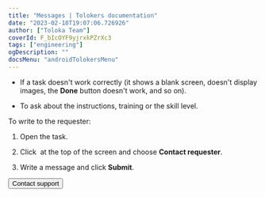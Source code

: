 ```yaml
---
title: "Messages | Tolokers documentation"
date: "2023-02-18T19:07:06.726926"
author: ["Toloka Team"]
coverId: F_bIcOYF9yjrxkPZrXc3
tags: ["engineering"]
ogDescription: ""
docsMenu: "androidTolokersMenu"
---
```



<MessagesContent/>

- If a task doesn't work correctly (it shows a blank screen, doesn't display images, the **Done** button doesn't work, and so on).

- To ask about the instructions, training or the skill level.

To write to the requester:

1. Open the task.

1. Click <img src="https://tlk-infra-front.azureedge.net/portal-static/uploaded/images/1676733319521/1676733319521_original_svg.svg" alt="" /> at the top of the screen and choose **Contact requester**.

1. Write a message and click **Submit**.

<Button themeColor="light" view="default" size="l" type="link" url="./troubleshooting/troubleshooting#not_working_properly">Contact support</Button>
